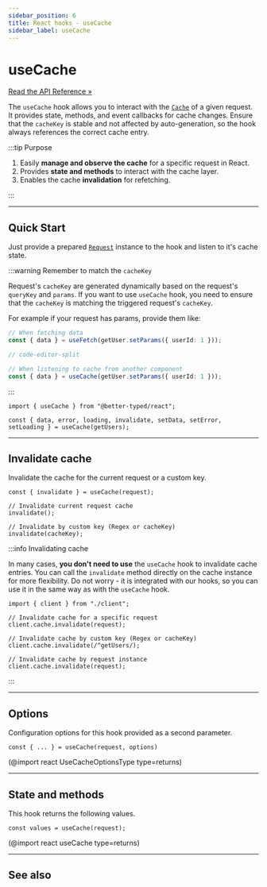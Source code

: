 ```yaml
---
sidebar_position: 6
title: React hooks - useCache
sidebar_label: useCache
---
```


# useCache

[Read the API Reference »](/docs/api/react/Hooks/useCache)

The `useCache` hook allows you to interact with the [`Cache`](/docs/core/cache) of a given request. It provides state,
methods, and event callbacks for cache changes. Ensure that the `cacheKey` is stable and not affected by
auto-generation, so the hook always references the correct cache entry.

:::tip Purpose

1. Easily **manage and observe the cache** for a specific request in React.
2. Provides **state and methods** to interact with the cache layer.
3. Enables the cache **invalidation** for refetching.

:::

---

## Quick Start

Just provide a prepared [`Request`](/docs/core/request) instance to the hook and listen to it's cache state.

:::warning Remember to match the `cacheKey`

Request's `cacheKey` are generated dynamically based on the request's `queryKey` and `params`. If you want to use
`useCache` hook, you need to ensure that the `cacheKey` is matching the triggered request's `cacheKey`.

For example if your request has params, provide them like:

```ts
// When fetching data
const { data } = useFetch(getUser.setParams({ userId: 1 }));

// code-editor-split

// When listening to cache from another component
const { data } = useCache(getUser.setParams({ userId: 1 }));
```

:::

```tsx
import { useCache } from "@better-typed/react";

const { data, error, loading, invalidate, setData, setError, setLoading } = useCache(getUsers);
```

---

## Invalidate cache

Invalidate the cache for the current request or a custom key.

```tsx
const { invalidate } = useCache(request);

// Invalidate current request cache
invalidate();

// Invalidate by custom key (Regex or cacheKey)
invalidate(cacheKey);
```

:::info Invalidating cache

In many cases, **you don't need to use** the `useCache` hook to invalidate cache entries. You can call the `invalidate`
method directly on the cache instance for more flexibility. Do not worry - it is integrated with our hooks, so you can
use it in the same way as with the `useCache` hook.

```tsx
import { client } from "./client";

// Invalidate cache for a specific request
client.cache.invalidate(request);

// Invalidate cache by custom key (Regex or cacheKey)
client.cache.invalidate(/^getUsers/);

// Invalidate cache by request instance
client.cache.invalidate(request);
```

:::

---

## Options

Configuration options for this hook provided as a second parameter.

```tsx
const { ... } = useCache(request, options)
```

(@import react UseCacheOptionsType type=returns)

---

## State and methods

This hook returns the following values.

```tsx
const values = useCache(request);
```

(@import react useCache type=returns)

---

## See also

<LinkCard
  type="docs"
  to="/docs/react/hooks"
  title="Use with React"
  description="Overview of all React hooks and the approach to use them"
/>

<LinkCard
  type="docs"
  to="/docs/core/cache"
  title="Cache"
  description="Learn more about the Cache class and its methods"
/>

<LinkCard
  type="api"
  to="/docs/api/react/Hooks/useCache"
  title="API Reference: useCache"
  description="Learn more about the useCache hook"
/>
